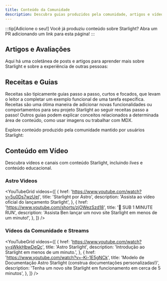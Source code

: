 ```yaml
---
title: Conteúdo da Comunidade
description: Descubra guias produzidos pela comunidade, artigos e vídeos para ajudar a aprender e construir com Starlight!
---
```


:::tip[Adicione o seu!]
Você já produziu conteúdo sobre Starlight?
Abra um PR adicionando um link para esta página!
:::


## Artigos e Avaliações

Aqui há uma coletânea de posts e artigos para aprender mais sobre Starlight e sobre a experiência de outras pessoas:

<CardGrid>
	<LinkCard
		href="https://devm.io/open-source/starlight-astro"
		title="Geração de Site Estático com Starlight"
		description="Nenhuma ideia é tão grande ou pequena ao projetar componentes” — uma entrevista com Chris Swithinbank, Líder Starlight"
	/>
	<LinkCard
		href="https://frontendatscale.com/blog/hybrid-frontend-architecture/"
		title="Arquitetura Frontend Híbrida com Astro e Starlight"
		description="Maxi Ferreira e Ben Holmes constroem um site de documentação com Starlight, TinaCMS, e um Playground de API interativo com autenticação."
	/>
	<LinkCard
		href="https://www.olets.dev/posts/comparing-docs-site-builders-vuepress-vs-starlight/"
		title="Comparando construtores de site de documentação: VuePress vs Starlight"
		description="Como os dois frameworks se correspondem?"
	/>
</CardGrid>

## Receitas e Guias

Receitas são tipicamente guias passo a passo, curtos e focados, que levam o leitor a completar um exemplo funcional de uma tarefa específica. Receitas são uma ótima maneira de adicionar novas funcionalidades ou comportamentos para seu projeto Starlight ao seguir receitas passo a passo! Outros guias podem explicar conceitos relacionados a determinada área de conteúdo, como usar imagens ou trabalhar com MDX.

Explore conteúdo produzido pela comunidade mantido por usuários Starlight:

<CardGrid>
	<LinkCard
		href="https://www.webpro.nl/scraps/versioned-docs-with-starlight-and-vercel"
		title="Documentação versionada com Starlight e Vercel"
		description="Um guia para implementar versões separadas da documentação para cada versão principal de um projeto"
	/>
	<LinkCard
		href="https://hideoo.dev/notes/starlight-heading-links"
		title="Adicione links em cabeçalhos Starlight"
		description="Um guia sobre como usar um plugin rehype para criar links para seções específicas de sua documentação"
	/>
	<LinkCard
		href="https://blog.otterlord.dev/posts/starlight-sponsors/"
		title="Adicione patrocinadores para seu site Starlight"
		description="Um guia sobre implementar um componente de patrocinadores personalizado na barra lateral de sua documentação"
	/>
	<LinkCard
		href="https://hideoo.dev/notes/starlight-og-images"
		title="Adicione imagens Open Graph a Starlight"
		description="Um guia para gerar imagens sociais e as metatags correspondentes para as suas páginas"
	/>
	<LinkCard
		href="https://hideoo.dev/notes/starlight-third-party-icon-sets"
		title="Use ícones de terceiros em Starlight"
		description="Um guia sobre como usar unplugin-icons para expandir a seleção de ícones disponíveis para Starlight"
	/>
	<LinkCard
		href="https://hideoo.dev/notes/starlight-custom-html-head"
		title="Edite o elemento HTML head de páginas Starlight"
		description="Aprenda sobre como adicionar conteúdo como fontes, scripts e web analytics"
	/>
	<LinkCard
		href="https://dev.to/mrrobot/publishing-documentation-with-astro-starlight-691"
		title="Publicando documentação com Astro Starlight"
		description="Começando com a documentação Starlight"
	/>

</CardGrid>

## Conteúdo em Vídeo

Descubra vídeos e canais com conteúdo Starlight, incluindo _lives_ e conteúdo educacional.


### Astro Videos

<YouTubeGrid
	videos={[
		{
			href: 'https://www.youtube.com/watch?v=5u0Ds7wzUeI',
			title: 'Starlight por Astro',
			description: 'Assista ao vídeo oficial do lançamento Starlight',
		},
		{
			href: 'https://www.youtube.com/shorts/zjOWezSzd18',
			title: '🌟 SUB 1 MINUTE RUN',
			description: 'Assista Ben lançar um novo site Starlight em menos de um minuto!',
		},
	]}
/>

### Vídeos da Comunidade e Streams

<YouTubeGrid
	videos={[
		{
			href: 'https://www.youtube.com/watch?v=sWkkHbwDeQc',
			title: 'Astro Starlight',
			description: 'Introdução ao Starlight em menos de um minuto.',
		},
		{
			href: 'https://www.youtube.com/watch?v=-Ki-1E5gNCk',
			title: 'Modelo de Documentação Astro Starlight (construa documentações personalizadas!)',
			description: 'Tenha um novo site Starlight em funcionamento em cerca de 5 minutos',
		},
	]}
/>
